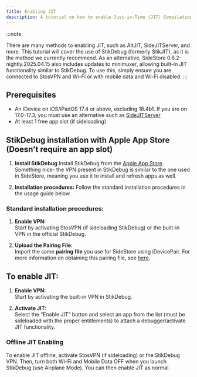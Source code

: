```yaml
---
title: Enabling JIT
description: A tutorial on how to enable Just-in-Time (JIT) Compilation for apps that require it.
---
```


:::note

There are many methods to enabling JIT, such as AltJIT, SideJITServer, and more. This tutorial will cover the use of StikDebug (formerly StikJIT), as it is the method we currently recommend. As an alternative, SideStore 0.6.2-nightly.2025.04.15 also includes updates to minimuxer, allowing built-in JIT functionality similar to StikDebug. To use this, simply ensure you are connected to StosVPN and Wi-Fi or with mobile data and Wi-Fi disabled.
:::

## Prerequisites
* An iDevice on iOS/iPadOS 17.4 or above, excluding 18.4b1. If you are on 17.0-17.3, you must use an alternative such as [SideJITServer](https://github.com/nythepegasus/SideJITServer)
* At least 1 free app slot (if sideloading)

## StikDebug installation with Apple App Store (Doesn't require an app slot)

1. **Install StikDebug**
   Install StikDebug from the [Apple App Store](https://apps.apple.com/us/app/stikdebug/id6744045754). Something nice- the VPN present in StikDebug is similar to the one used in SideStore, meaning you use it to install and refresh apps as well.

2. **Installation procedures:**
   Follow the standard installation procedures in the usage guide below.


### Standard installation procedures:

1. **Enable VPN:**  
   Start by activating StosVPN (if sideloading StikDebug) or the built-in VPN in the official StikDebug.

2. **Upload the Pairing File:**  
   Import the same **pairing file** you use for SideStore using iDevicePair. For more information on obtaining this pairing file, see [here](/docs/installation/pairing-file).

## To enable JIT:

1. **Enable VPN:**  
   Start by activating the built-in VPN in StikDebug.
   
2. **Activate JIT:**  
   Select the “Enable JIT” button and select an app from the list (must be sideloaded with the proper entitlements) to attach a debugger/activate JIT functionality.

### Offline JIT Enabling
To enable JIT offline, activate StosVPN (if sideloading) or the StikDebug VPN. Then, turn both Wi-Fi and Mobile Data OFF when you launch StikDebug (use Airplane Mode). You can then enable JIT as normal.
